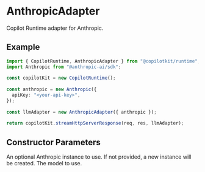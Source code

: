 


# AnthropicAdapter

Copilot Runtime adapter for Anthropic.
 
## Example
 
```ts
import { CopilotRuntime, AnthropicAdapter } from "@copilotkit/runtime";
import Anthropic from "@anthropic-ai/sdk";
 
const copilotKit = new CopilotRuntime();
 
const anthropic = new Anthropic({
  apiKey: "<your-api-key>",
});
 
const llmAdapter = new AnthropicAdapter({ anthropic });
 
return copilotKit.streamHttpServerResponse(req, res, llmAdapter);
```

## Constructor Parameters

<PropertyReference name="anthropic" type="Anthropic"  > 
An optional Anthropic instance to use.  If not provided, a new instance will be
  created.
</PropertyReference>

<PropertyReference name="model" type="string"  > 
The model to use.
</PropertyReference>

